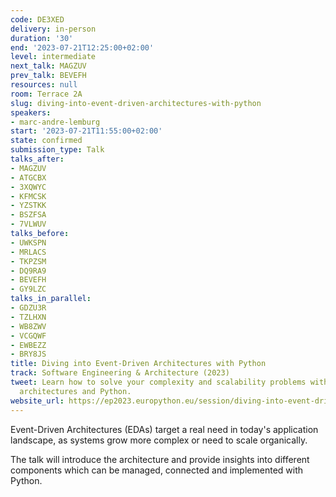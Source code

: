 ```yaml
---
code: DE3XED
delivery: in-person
duration: '30'
end: '2023-07-21T12:25:00+02:00'
level: intermediate
next_talk: MAGZUV
prev_talk: BEVEFH
resources: null
room: Terrace 2A
slug: diving-into-event-driven-architectures-with-python
speakers:
- marc-andre-lemburg
start: '2023-07-21T11:55:00+02:00'
state: confirmed
submission_type: Talk
talks_after:
- MAGZUV
- ATGCBX
- 3XQWYC
- KFMCSK
- YZSTKK
- BSZFSA
- 7VLWUV
talks_before:
- UWKSPN
- MRLACS
- TKPZSM
- DQ9RA9
- BEVEFH
- GY9LZC
talks_in_parallel:
- GDZU3R
- TZLHXN
- WB8ZWV
- VCGQWF
- EWBEZZ
- BRY8JS
title: Diving into Event-Driven Architectures with Python
track: Software Engineering & Architecture (2023)
tweet: Learn how to solve your complexity and scalability problems with event-driven
  architectures and Python.
website_url: https://ep2023.europython.eu/session/diving-into-event-driven-architectures-with-python
---
```


Event-Driven Architectures (EDAs) target a real need in today's application landscape, as systems grow more complex or need to scale organically.

The talk will introduce the architecture and provide insights into different components which can be managed, connected and implemented with Python.